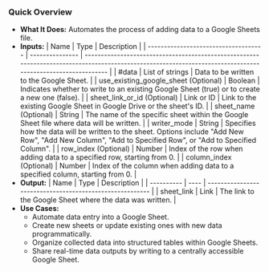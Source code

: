 ### Quick Overview

- **What It Does:** Automates the process of adding data to a Google Sheets file.
- **Inputs:**
  | Name | Type | Description |
  | ------------------------------------ | --------------- | ----------------------------------------------------------------------------------------------------------------------------------------------------------- |
  | #data | List of strings | Data to be written to the Google Sheet. |
  | use_existing_google_sheet (Optional) | Boolean | Indicates whether to write to an existing Google Sheet (true) or to create a new one (false). |
  | sheet_link_or_id (Optional) | Link or ID | Link to the existing Google Sheet in Google Drive or the sheet's ID. |
  | sheet_name (Optional) | String | The name of the specific sheet within the Google Sheet file where data will be written. |
  | writer_mode | String | Specifies how the data will be written to the sheet. Options include "Add New Row", "Add New Column", "Add to Specified Row", or "Add to Specified Column". |
  | row_index (Optional) | Number | Index of the row when adding data to a specified row, starting from 0. |
  | column_index (Optional) | Number | Index of the column when adding data to a specified column, starting from 0. |
- **Output:**
  | Name | Type | Description |
  | ---------- | ---- | -------------------------------------------------------- |
  | sheet_link | Link | The link to the Google Sheet where the data was written. |
- **Use Cases:**
  - Automate data entry into a Google Sheet.
  - Create new sheets or update existing ones with new data programmatically.
  - Organize collected data into structured tables within Google Sheets.
  - Share real-time data outputs by writing to a centrally accessible Google Sheet.
